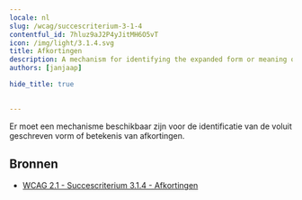 ```yaml
---
locale: nl
slug: /wcag/succescriterium-3-1-4
contentful_id: 7hluz9aJ2P4yJitMH6O5vT
icon: /img/light/3.1.4.svg
title: Afkortingen
description: A mechanism for identifying the expanded form or meaning of abbreviations must be available.
authors: [janjaap]

hide_title: true

	
---
```


<Hero
  title="Afkortingen"
  icon="/img/light/3.1.4.svg"
  prefix="Succescriterium 3.1.4"
  suffix="Niveau AAA"
/>

Er moet een mechanisme beschikbaar zijn voor de identificatie van de voluit geschreven vorm of betekenis van afkortingen.

## Bronnen

- [WCAG 2.1 - Succescriterium 3.1.4 - Afkortingen](https://www.w3.org/Translations/WCAG21-nl/#afkortingen)